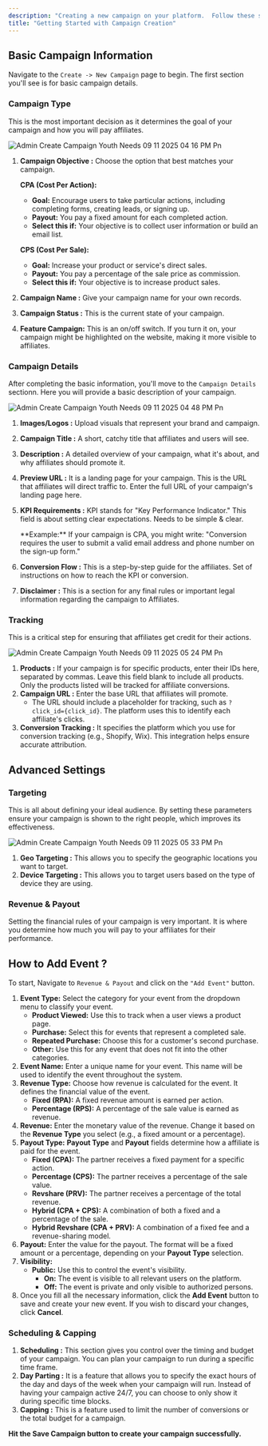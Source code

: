```yaml
---
description: "Creating a new campaign on your platform.  Follow these steps to set up your campaign and get it ready to go live."
title: "Getting Started with Campaign Creation"
---
```


## Basic Campaign Information

Navigate to the `Create -> New Campaign` page to begin. The first section you'll see is for basic campaign details.

### **Campaign Type**

This is the most important decision as it determines the goal of your campaign and how you will pay affiliates.

![Admin Create Campaign Youth Needs 09 11 2025 04 16 PM Pn](/images/Admin-Create-Campaign-YouthNeeds-09-11-2025_04_16_PM.png)

1. **Campaign Objective :** Choose the option that best matches your campaign.

   **CPA (Cost Per Action):**
   - **Goal:** Encourage users to take particular actions, including completing forms, creating leads, or signing up.
   - **Payout:** You pay a fixed amount for each completed action.
   - **Select this if:** Your objective is to collect user information or build an email list.

   **CPS (Cost Per Sale):**
   - **Goal:** Increase your product or service's direct sales.
   - **Payout:** You pay a percentage of the sale price as commission.
   - **Select this if:** Your objective is to increase product sales.
2. **Campaign Name :** Give your campaign name for your own records.
3. **Campaign Status :** This is the current state of your campaign.
4. **Feature Campaign:** This is an on/off switch. If you turn it on, your campaign might be highlighted on the website, making it more visible to affiliates.

### **Campaign Details**

After completing the basic information, you'll move to the `Campaign Details` sectionn. Here you will provide a basic description of your campaign.

![Admin Create Campaign Youth Needs 09 11 2025 04 48 PM Pn](/images/Admin-Create-Campaign-YouthNeeds-09-11-2025_04_48_PM.png)

1. **Images/Logos :** Upload visuals that represent your brand and campaign.
2. **Campaign Title :** A short, catchy title that affiliates and users will see.
3. **Description :** A detailed overview of your campaign, what it's about, and why affiliates should promote it.
4. **Preview URL :** It is a landing page for your campaign. This is the URL that affiliates will direct traffic to. Enter the full URL of your campaign's landing page here.
5. **KPI Requirements :** KPI stands for "Key Performance Indicator." This field is about setting clear expectations. Needs to be simple & clear.

   <Check>
     **Example:** If your campaign is CPA, you might write: "Conversion requires the user to submit a valid email address and phone number on the sign-up form."
   </Check>
6. **Conversion Flow :** This is a step-by-step guide for the affiliates. Set of instructions on how to reach the KPI or conversion.
7. **Disclaimer :** This is a section for any final rules or important legal information regarding the campaign to Affiliates.

### **Tracking**

This is a critical step for ensuring that affiliates get credit for their actions.

![Admin Create Campaign Youth Needs 09 11 2025 05 24 PM Pn](/images/Admin-Create-Campaign-YouthNeeds-09-11-2025_05_24_PM.png)

1. **Products :** If your campaign is for specific products, enter their IDs here, separated by commas. Leave this field blank to include all products. Only the products listed will be tracked for affiliate conversions.
2. **Campaign URL :** Enter the base URL that affiliates will promote.
   - The URL should include a placeholder for tracking, such as `?click_id={click_id}`. The platform uses this to identify each affiliate's clicks.
3. **Conversion Tracking :** It specifies the platform which you use for conversion tracking (e.g., Shopify, Wix). This integration helps ensure accurate attribution.

## Advanced Settings

### Targeting

This is all about defining your ideal audience. By setting these parameters ensure your campaign is shown to the right people, which improves its effectiveness.

![Admin Create Campaign Youth Needs 09 11 2025 05 33 PM Pn](/images/Admin-Create-Campaign-YouthNeeds-09-11-2025_05_33_PM.png)

1. **Geo Targeting :** This allows you to specify the geographic locations you want to target.
2. **Device Targeting :** This allows you to target users based on the type of device they are using.

### **Revenue & Payout**

Setting the financial rules of your campaign is very important. It is where you determine how much you will pay to your affiliates for their performance.

## **How to Add Event ?**

To start,  Navigate to `Revenue & Payout` and click on the `"Add Event"` button.

1. **Event Type:** Select the category for your event from the dropdown menu to classify your event.
   - **Product Viewed:** Use this to track when a user views a product page.
   - **Purchase:** Select this for events that represent a completed sale.
   - **Repeated Purchase:** Choose this for a customer's second purchase.
   - **Other:** Use this for any event that does not fit into the other categories.
2. **Event Name:** Enter a unique name for your event. This name will be used to identify the event throughout the system.
3. **Revenue Type:** Choose how revenue is calculated for the event. It defines the financial value of the event.
   - **Fixed (RPA):** A fixed revenue amount is earned per action.
   - **Percentage (RPS):** A percentage of the sale value is earned as revenue.
4. **Revenue:** Enter the monetary value of the revenue. Change it based on the **Revenue Type** you select (e.g., a fixed amount or a percentage).
5. **Payout Type:** **Payout Type** and **Payout** fields determine how a affiliate is paid for the event.
   - **Fixed (CPA):** The partner receives a fixed payment for a specific action.
   - **Percentage (CPS):** The partner receives a percentage of the sale value.
   - **Revshare (PRV):** The partner receives a percentage of the total revenue.
   - **Hybrid (CPA \+ CPS):** A combination of both a fixed and a percentage of the sale.
   - **Hybrid Revshare (CPA \+ PRV):** A combination of a fixed fee and a revenue-sharing model.
6. **Payout:** Enter the value for the payout. The format will be a fixed amount or a percentage, depending on your **Payout Type** selection.
7. **Visibility:**
   - **Public:** Use this to control the event's visibility.
     - **On:** The event is visible to all relevant users on the platform.
     - **Off:** The event is private and only visible to authorized persons.
8. Once you fill all the necessary information, click the **Add Event** button to save and create your new event. If you wish to discard your changes, click **Cancel**.

### **Scheduling & Capping**

1. **Scheduling :** This section gives you control over the timing and budget of your campaign. You can plan your campaign to run during a specific time frame.
2. **Day Parting :** It is a feature that allows you to specify the exact hours of the day and days of the week when your campaign will run. Instead of having your campaign active 24/7, you can choose to only show it during specific time blocks.
3. **Capping :** This is a feature used to limit the number of conversions or the total budget for a campaign.

**Hit the Save Campaign button to create your campaign successfully.**